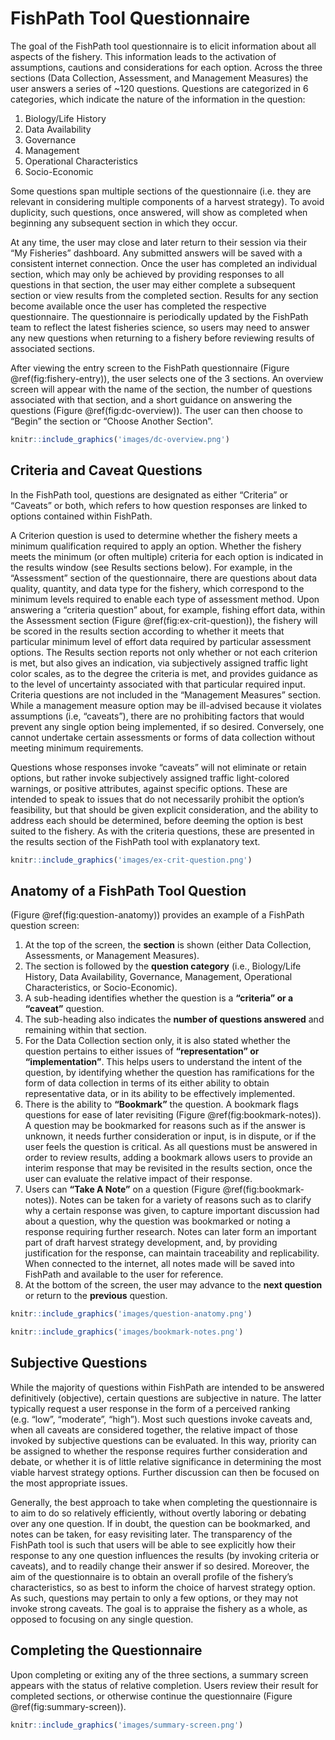 # FishPath Tool Questionnaire

The goal of the FishPath tool questionnaire is to elicit information about all aspects of the fishery. This information leads to the activation of assumptions, cautions and considerations for each option. Across the three sections (Data Collection, Assessment, and Management Measures) the user answers a series of ~120 questions. Questions are categorized in 6 categories, which indicate the nature of the information in the question:

1. Biology/Life History
2. Data Availability
3. Governance
4. Management 
5. Operational Characteristics
6. Socio-Economic

Some questions span multiple sections of the questionnaire (i.e. they are relevant in considering multiple components of a harvest strategy). To avoid duplicity, such questions, once answered, will show as completed when beginning any subsequent section in which they occur. 

At any time, the user may close and later return to their session via their “My Fisheries” dashboard. Any submitted answers will be saved with a consistent internet connection. Once the user has completed an individual section, which may only be achieved by providing responses to all questions in that section, the user may either complete a subsequent section or view results from the completed section. Results for any section become available once the user has completed the respective questionnaire. The questionnaire is periodically updated by the FishPath team to reflect the latest fisheries science, so users may need to answer any new questions when returning to a fishery before reviewing results of associated sections.

After viewing the entry screen to the FishPath questionnaire (Figure \@ref(fig:fishery-entry)), the user selects one of the 3 sections. An overview screen will appear with the name of the section, the number of questions associated with that section, and a short guidance on answering the questions (Figure \@ref(fig:dc-overview)). The user can then choose to “Begin” the section or “Choose Another Section”. 

```r
knitr::include_graphics('images/dc-overview.png')
```

## Criteria and Caveat Questions
In the FishPath tool, questions are designated as either “Criteria” or “Caveats” or both, which refers to how question responses are linked to options contained within FishPath. 

A Criterion question is used to determine whether the fishery meets a minimum qualification required to apply an option. Whether the fishery meets the minimum (or often multiple) criteria for each option is indicated in the results window (see Results sections below). For example, in the “Assessment” section of the questionnaire, there are questions about data quality, quantity, and data type for the fishery, which correspond to the minimum levels required to enable each type of assessment method. Upon answering a “criteria question” about, for example, fishing effort data, within the Assessment section (Figure \@ref(fig:ex-crit-question)), the fishery will be scored in the results section according to whether it meets that particular minimum level of effort data required by particular assessment options. The Results section reports not only whether or not each criterion is met, but also gives an indication, via subjectively assigned traffic light color scales, as to the degree the criteria is met, and provides guidance as to the level of uncertainty associated with that particular required input. Criteria questions are not included in the “Management Measures” section. While a management measure option may be ill-advised because it violates assumptions (i.e, “caveats”), there are no prohibiting factors that would prevent any single option being implemented, if so desired. Conversely, one cannot undertake certain assessments or forms of data collection without meeting minimum requirements. 

Questions whose responses invoke “caveats” will not eliminate or retain options, but rather invoke subjectively assigned traffic light-colored warnings, or positive attributes, against specific options. These are intended to speak to issues that do not necessarily prohibit the option’s feasibility, but that should be given explicit consideration, and the ability to address each should be determined, before deeming the option is best suited to the fishery. As with the criteria questions, these are presented in the results section of the FishPath tool with explanatory text.
 
 ```r
knitr::include_graphics('images/ex-crit-question.png')
```

## Anatomy of a FishPath Tool Question
(Figure \@ref(fig:question-anatomy)) provides an example of a FishPath question screen:

1.	At the top of the screen, the **section** is shown (either Data Collection, Assessments, or Management Measures). 
2.	The section is followed by the **question category** (i.e., Biology/Life History, Data Availability, Governance, Management, Operational Characteristics, or Socio-Economic). 
3.	A sub-heading identifies whether the question is a **“criteria” or a “caveat”** question.
4.	The sub-heading also indicates the **number of questions answered** and remaining within that section. 
5.	For the Data Collection section only, it is also stated whether the question pertains to either issues of **“representation” or “implementation”**. This helps users to understand the intent of the question, by identifying whether the question has ramifications for the form of data collection in terms of its either ability to obtain representative data, or in its ability to be effectively implemented. 
6.	There is the ability to **“Bookmark”** the question. A bookmark flags questions for ease of later revisiting (Figure \@ref(fig:bookmark-notes)). A question may be bookmarked for reasons such as if the answer is unknown, it needs further consideration or input, is in dispute, or if the user feels the question is critical. As all questions must be answered in order to review results, adding a bookmark allows users to provide an interim response that may be revisited in the results section, once the user can evaluate the relative impact of their response. 
7.	Users can **“Take A Note”** on a question (Figure \@ref(fig:bookmark-notes)). Notes can be taken for a variety of reasons such as to clarify why a certain response was given, to capture important discussion had about a question, why the question was bookmarked or noting a response requiring further research. Notes can later form an important part of draft harvest strategy development, and, by providing justification for the response, can maintain traceability and replicability. When connected to the internet, all notes made will be saved into FishPath and available to the user for reference. 
8.	At the bottom of the screen, the user may advance to the **next question** or return to the **previous** question. 

 ```r
knitr::include_graphics('images/question-anatomy.png')
```

 ```r
knitr::include_graphics('images/bookmark-notes.png')
```

## Subjective Questions

While the majority of questions within FishPath are intended to be answered definitively (objective), certain questions are subjective in nature. The latter typically request a user response in the form of a perceived ranking (e.g. “low”, “moderate”, “high”). Most such questions invoke caveats and, when all caveats are considered together, the relative impact of those invoked by subjective questions can be evaluated. In this way, priority can be assigned to whether the response requires further consideration and debate, or whether it is of little relative significance in determining the most viable harvest strategy options. Further discussion can then be focused on the most appropriate issues.

Generally, the best approach to take when completing the questionnaire is to aim to do so relatively efficiently, without overtly laboring or debating over any one question. If in doubt, the question can be bookmarked, and notes can be taken, for easy revisiting later. The transparency of the FishPath tool is such that users will be able to see explicitly how their response to any one question influences the results (by invoking criteria or caveats), and to readily change their answer if so desired. Moreover, the aim of the questionnaire is to obtain an overall profile of the fishery’s characteristics, so as best to inform the choice of harvest strategy option. As such, questions may pertain to only a few options, or they may not invoke strong caveats. The goal is to appraise the fishery as a whole, as opposed to focusing on any single question.

## Completing the Questionnaire
Upon completing or exiting any of the three sections, a summary screen appears with the status of relative completion. Users review their result for completed sections, or otherwise continue the questionnaire (Figure \@ref(fig:summary-screen)). 

 ```r
knitr::include_graphics('images/summary-screen.png')
```